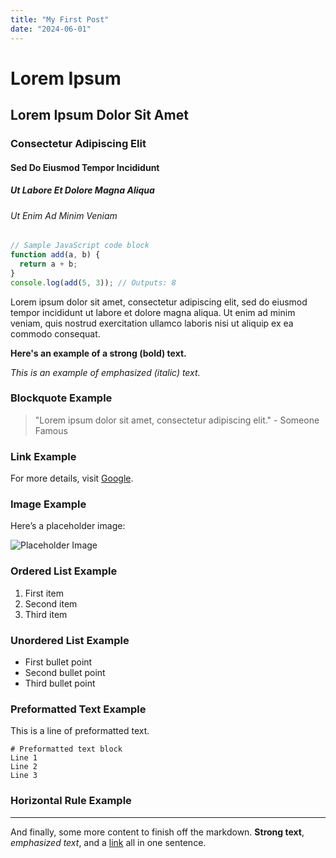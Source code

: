 ```yaml
---
title: "My First Post"
date: "2024-06-01"
---
```


# Lorem Ipsum

## Lorem Ipsum Dolor Sit Amet

### Consectetur Adipiscing Elit

#### Sed Do Eiusmod Tempor Incididunt

##### Ut Labore Et Dolore Magna Aliqua

###### Ut Enim Ad Minim Veniam

```javascript
// Sample JavaScript code block
function add(a, b) {
  return a + b;
}
console.log(add(5, 3)); // Outputs: 8
```

Lorem ipsum dolor sit amet, consectetur adipiscing elit, sed do eiusmod tempor incididunt ut labore et dolore magna aliqua. Ut enim ad minim veniam, quis nostrud exercitation ullamco laboris nisi ut aliquip ex ea commodo consequat.

**Here's an example of a strong (bold) text.**

_This is an example of emphasized (italic) text._

### Blockquote Example

> "Lorem ipsum dolor sit amet, consectetur adipiscing elit." - Someone Famous

### Link Example

For more details, visit [Google](https://www.google.com).

### Image Example

Here’s a placeholder image:

![Placeholder Image](https://via.placeholder.com/150)

### Ordered List Example

1. First item
2. Second item
3. Third item

### Unordered List Example

- First bullet point
- Second bullet point
- Third bullet point

### Preformatted Text Example

This is a line of preformatted text.

```
# Preformatted text block
Line 1
Line 2
Line 3
```

### Horizontal Rule Example

---

And finally, some more content to finish off the markdown. **Strong text**, _emphasized text_, and a [link](https://example.com) all in one sentence.

